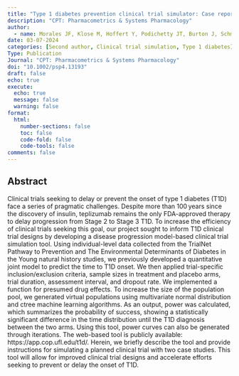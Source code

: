 ```yaml
---
title: "Type 1 diabetes prevention clinical trial simulator: Case reports of model-informed drug development tool"
description: "CPT: Pharmacometrics & Systems Pharmacology"
author:
  - name: Morales JF, Klose M, Hoffert Y, Podichetty JT, Burton J, Schmidt S, Romero K, O'Doherty I, Martin F, Campbell-Thompson M, Haller MJ, Atkinson MA, Kim S.
date: 03-07-2024
categories: [Second author, Clinical trial simulation, Type 1 diabetes]
Type: Publication
Journal: "CPT: Pharmacometrics & Systems Pharmacology"
doi: "10.1002/psp4.13193"
draft: false 
echo: true
execute:
  echo: true
  message: false
  warning: false
format:
  html:
    number-sections: false
    toc: false
    code-fold: false
    code-tools: false
comments: false
---
```


## Abstract

Clinical trials seeking to delay or prevent the onset of type 1 diabetes (T1D) face a series of pragmatic challenges. Despite more than 100 years since the discovery of insulin, teplizumab remains the only FDA-approved therapy to delay progression from Stage 2 to Stage 3 T1D. To increase the efficiency of clinical trials seeking this goal, our project sought to inform T1D clinical trial designs by developing a disease progression model-based clinical trial simulation tool. Using individual-level data collected from the TrialNet Pathway to Prevention and The Environmental Determinants of Diabetes in the Young natural history studies, we previously developed a quantitative joint model to predict the time to T1D onset. We then applied trial-specific inclusion/exclusion criteria, sample sizes in treatment and placebo arms, trial duration, assessment interval, and dropout rate. We implemented a function for presumed drug effects. To increase the size of the population pool, we generated virtual populations using multivariate normal distribution and ctree machine learning algorithms. As an output, power was calculated, which summarizes the probability of success, showing a statistically significant difference in the time distribution until the T1D diagnosis between the two arms. Using this tool, power curves can also be generated through iterations. The web-based tool is publicly available: https://app.cop.ufl.edu/t1d/. Herein, we briefly describe the tool and provide instructions for simulating a planned clinical trial with two case studies. This tool will allow for improved clinical trial designs and accelerate efforts seeking to prevent or delay the onset of T1D.

